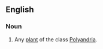 ==English==

===Noun===
{{en-noun}}

# {{context|obsolete|lang=en}} Any [[plant]] of the class [[Polyandria]].